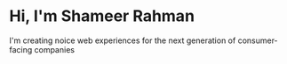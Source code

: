 # Hi, I'm Shameer Rahman

I'm creating noice web experiences for the next generation of consumer-facing companies

